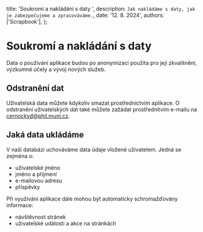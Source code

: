   title: 'Soukromí a nakládání s daty ',
  description: `Jak nakládáme s daty, jak je zabezpečujeme a zpracováváme.`,
  date: '12. 8. 2024',
  authors: ['Scrapbook'],
};

# Soukromí a nakládání s daty

Data o používání aplikace budou po anonymizaci použita pro její zkvalitnění, výzkumné účely a vývoj nových služeb.

## Odstranění dat

Uživatelská data můžete kdykoliv smazat prostřednictvím aplikace. O odstranění uživatelských dat také můžete zažádat prostřednitvím e-mailu na [cernockyd@phil.muni.cz](mailto:cernockyd@phil.muni.cz).

## Jaká data ukládáme

V naší databázi uchováváme data údaje vložené uživatelem. Jedná se zejména o:

- uživatelské jméno
- jméno a příjmení
- e-mailovou adresu
- příspěvky

Při využívání aplikace dále mohou být automaticky schromažďovány informace:

- návštěvnost stránek
- uživatelské události a akce na stránkách
